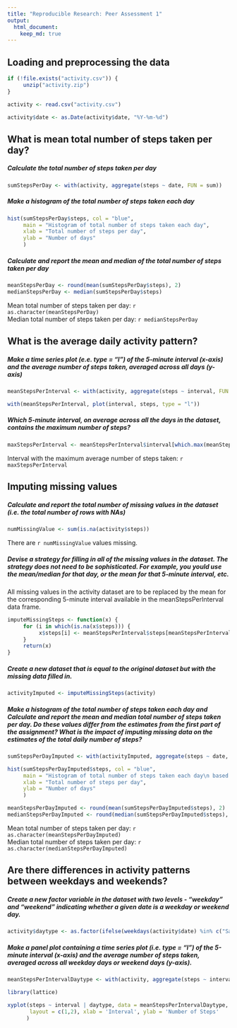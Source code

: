 ```yaml
---
title: "Reproducible Research: Peer Assessment 1"
output: 
  html_document:
    keep_md: true
---
```



## Loading and preprocessing the data

```r

if (!file.exists("activity.csv")) {
     unzip("activity.zip")
}

activity <- read.csv("activity.csv")

activity$date <- as.Date(activity$date, "%Y-%m-%d")

```

## What is mean total number of steps taken per day?

##### Calculate the total number of steps taken per day  

```r

sumStepsPerDay <- with(activity, aggregate(steps ~ date, FUN = sum))

```

##### Make a histogram of the total number of steps taken each day  

```r

hist(sumStepsPerDay$steps, col = "blue", 
     main = "Histogram of total number of steps taken each day", 
     xlab = "Total number of steps per day", 
     ylab = "Number of days"
     )

```

##### Calculate and report the mean and median of the total number of steps taken per day  

```r

meanStepsPerDay <- round(mean(sumStepsPerDay$steps), 2)
medianStepsPerDay <- median(sumStepsPerDay$steps)

```

Mean total number of steps taken per day:   `r as.character(meanStepsPerDay)`  
Median total number of steps taken per day: `r medianStepsPerDay`  

## What is the average daily activity pattern?

##### Make a time series plot (e.e. type = "l") of the 5-minute interval (x-axis) and the average number of steps taken, averaged across all days (y-axis)  

```r

meanStepsPerInterval <- with(activity, aggregate(steps ~ interval, FUN = mean))

with(meanStepsPerInterval, plot(interval, steps, type = "l"))

```

##### Which 5-minute interval, on average across all the days in the dataset, contains the maximum number of steps?  

```r

maxStepsPerInterval <- meanStepsPerInterval$interval[which.max(meanStepsPerInterval$steps)] 

```

Interval with the maximum average number of steps taken: `r maxStepsPerInterval`  

## Imputing missing values

##### Calculate and report the total number of missing values in the dataset (i.e. the total number of rows with NAs)  

```r

numMissingValue <- sum(is.na(activity$steps))

```

There are `r numMissingValue ` values missing.  

##### Devise a strategy for filling in all of the missing values in the dataset. The strategy does not need to be sophisticated. For example, you yould use the mean/median for that day, or the mean for that 5-minute interval, etc.  

All missing values in the activity dataset are to be replaced by the mean for the corresponding 
5-minute interval available in the meanStepsPerInterval data frame.  

```r

imputeMissingSteps <- function(x) {
     for (i in which(is.na(x$steps))) {
          x$steps[i] <- meanStepsPerInterval$steps[meanStepsPerInterval$interval == x$interval[i]]
     }
     return(x)
}

```

##### Create a new dataset that is equal to the original dataset but with the missing data filled in. 

```r

activityImputed <- imputeMissingSteps(activity)

```

##### Make a histogram of the total number of steps taken each day and Calculate and report the **mean** and **median** total number of steps taken per day. Do these values differ from the estimates from the first part of the assignment? What is the impact of imputing missing data on the estimates of the total daily number of steps?  

```r

sumStepsPerDayImputed <- with(activityImputed, aggregate(steps ~ date, FUN = sum))

hist(sumStepsPerDayImputed$steps, col = "blue", 
     main = "Histogram of total number of steps taken each day\n based on imputed dataset", 
     xlab = "Total number of steps per day", 
     ylab = "Number of days"
     )

```


```r

meanStepsPerDayImputed <- round(mean(sumStepsPerDayImputed$steps), 2)
medianStepsPerDayImputed <- round(median(sumStepsPerDayImputed$steps), 2)

```

Mean total number of steps taken per day:   `r as.character(meanStepsPerDayImputed)`  
Median total number of steps taken per day: `r as.character(medianStepsPerDayImputed)`  

## Are there differences in activity patterns between weekdays and weekends?

##### Create a new factor variable in the dataset with two levels - "weekday" and "weekend" indicating whether a given date is a weekday or weekend day.

```r

activity$daytype <- as.factor(ifelse(weekdays(activity$date) %in% c("Saturday","Sunday"), "weekend", "weekday"))

```

##### Make a panel plot containing a time series plot (i.e. type = "l") of the 5-minute interval (x-axis) and the average number of steps taken, averaged across all weekday days or weekend days (y-axis).  

```r

meanStepsPerIntervalDaytype <- with(activity, aggregate(steps ~ interval + daytype, FUN = mean))

library(lattice)

xyplot(steps ~ interval | daytype, data = meanStepsPerIntervalDaytype, type = "l",
       layout = c(1,2), xlab = 'Interval', ylab = 'Number of Steps'
      )

```
